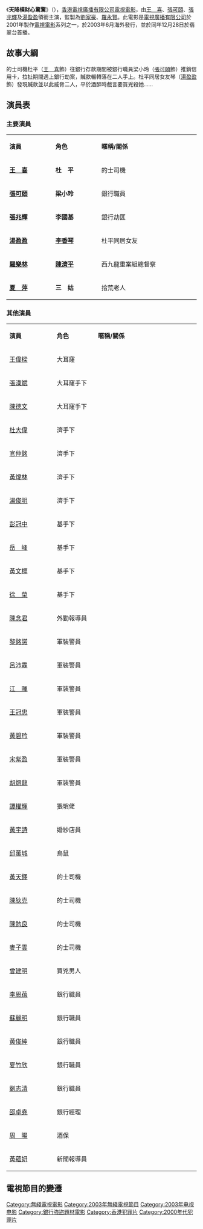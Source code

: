 {{無綫劇集
| 中文劇名=天降橫財心驚驚
| 英文劇名=The Bird of Prey
| 圖像= 
| 製作年份=2001年
| 海外推出日期=2003年6月
| 海外推出國家=
| 翡翠台首播日期 = 2003年12月28日
| 翡翠台首播時間 = 星期日 21:30－23:30（連廣告）
| 監製=[[劉家豪|劉家豪]]、[[羅永賢|羅永賢]]
| 製作統籌=
| 編審=[[陳靜儀|陳靜儀]]
| 編劇=
| 編導=
| 助理編導=
| 劇種=電視電影
| 製作公司=[[香港|香港]][[電視廣播有限公司|電視廣播有限公司]]
| 主演=[[王喜|王　喜]]、[[張可頤|張可頤]]、[[張兆輝|張兆輝]]、[[湯盈盈|湯盈盈]]、<br/>[[羅樂林|羅樂林]]、[[夏萍|夏　萍]]
| 片尾曲=仍是這首歌
| 作曲2=[[北川悠仁|北川悠仁]]
| 填詞2=[[林詠頤|林詠頤]]
| 主唱2=[[王喜|王　喜]]
| 網頁=http://tvcity.tvb.com/focus/content_139.html
| 備註=
}}

《'''天降橫財心驚驚'''》（{{lang-en|'''The Bird of Prey'''}}），[[香港|香港]][[電視廣播有限公司|電視廣播有限公司]][[電視電影|電視電影]]，由[[王喜|王　喜]]、[[張可頤|張可頤]]、[[張兆輝|張兆輝]]及[[湯盈盈|湯盈盈]]領銜主演，監製為[[劉家豪|劉家豪]]、[[羅永賢|羅永賢]]。此電影是[[電視廣播有限公司|電視廣播有限公司]]於2001年製作[[電視電影|電視電影]]系列之一，於2003年6月海外發行，並於同年12月28日於翡翠台首播。

==故事大綱==
的士司機杜平（[[王喜|王　喜]]飾）往銀行存款期間被銀行職員梁小玲（[[張可頤|張可頤]]飾）推銷信用卡，拉扯期間遇上銀行劫案，贓款輾轉落在二人手上。杜平同居女友琴（[[湯盈盈|湯盈盈]]飾）發現贓款並以此威脅二人，平於酒醉時戲言要買兇殺她……

== 演員表 ==
=== 主要演員 ===
{|class="wikitable" width="60%"
|- style="background:cornflowerblue; color:white" align=center
|style="width:6%"|'''演員'''||style="width:6%"|'''角色'''||style="width:15%"|'''暱稱/關係'''
|-
|'''[[王喜|王　喜]]'''||'''杜　平'''||的士司機
|-
|'''[[張可頤|張可頤]]'''||'''梁小玲'''||銀行職員
|-
|'''[[張兆輝|張兆輝]]'''||'''李國基'''||銀行劫匪
|-
|'''[[湯盈盈|湯盈盈]]'''||'''[[李香琴|李香琴]]'''||杜平同居女友
|-
|'''[[羅樂林|羅樂林]]'''||'''[[陳濟平|陳濟平]]'''||西九龍重案組總督察
|-
|'''[[夏萍|夏　萍]]'''||'''三　姑'''||拾荒老人
|}

=== 其他演員 ===
{|class="wikitable" width="60%"
|- style="background:cornflowerblue; color:white" align=center
|style="width:6%"|'''演員'''||style="width:6%"|'''角色'''||style="width:15%"|'''暱稱/關係'''
|-
|[[王偉樑|王偉樑]]||大耳窿||
|-
|[[張漢斌|張漢斌]]||大耳窿手下||
|-
|[[陳德文|陳德文]]||大耳窿手下||
|-
|[[杜大偉|杜大偉]]||濟手下||
|-
|[[官仲銘|官仲銘]]||濟手下||
|-
|[[黃煒林|黃煒林]]||濟手下||
|-
|[[湯俊明|湯俊明]]||濟手下||
|-
|[[彭冠中|彭冠中]]||基手下||
|-
|[[岳峰|岳　峰]]||基手下||
|-
|[[黃文標|黃文標]]||基手下||
|-
|[[徐榮_(演員)|徐　榮]]||基手下||
|-
|[[陳念君|陳念君]]||外勤報導員||
|-
|[[黎銘諾|黎銘諾]]||軍裝警員||
|-
|[[呂沛霖|呂沛霖]]||軍裝警員||
|-
|[[江暉_(演員)|江　暉]]||軍裝警員||
|-
|[[王冠忠|王冠忠]]||軍裝警員||
|-
|[[黃碧玲|黃碧玲]]||軍裝警員||
|-
|[[宋紫盈|宋紫盈]]||軍裝警員||
|-
|[[胡烱龍|胡烱龍]]||軍裝警員||
|-
|[[譚權輝|譚權輝]]||猥瑣佬||
|-
|[[黃宇詩|黃宇詩]]||婚紗店員||
|-
|[[邱萬城|邱萬城]]||鳥鼠||
|-
|[[黃天鐸|黃天鐸]]||的士司機||
|-
|[[陳狄克|陳狄克]]||的士司機||
|-
|[[陳勉良|陳勉良]]||的士司機||
|-
|[[麥子雲|麥子雲]]||的士司機||
|-
|[[曾建明|曾建明]]||買兇男人||
|-
|[[李恩蓓|李恩蓓]]||銀行職員||
|-
|[[蘇麗明|蘇麗明]]||銀行職員||
|-
|[[黃俊紳|黃俊紳]]||銀行職員||
|-
|[[夏竹欣|夏竹欣]]||銀行職員||
|-
|[[劉志清|劉志清]]||銀行職員||
|-
|[[邵卓堯|邵卓堯]]||銀行經理||
|-
|[[周暘|周　暘]]||酒保||
|-
|[[黃蘊妍|黃蘊妍]]||新聞報導員||
|}

==電視節目的變遷==
{{電視節目的變遷
|電視台={{HK}}[[無綫電視|無綫電視]][[翡翠台|翡翠台]]
|播放檔次=星期日 21:30-23:30 時段
|節目名稱=無綫電影：天降橫財心驚驚<br/>（2003.12.28）
|上一節目=無綫電影：[[血殺|血殺]]<br/>（2003.12.21）
|下一節目=[[梅艷芳|梅艷芳]]最美麗的回憶<br/>（2004.01.04）
}}

{{無綫電視電影}}

[[Category:無綫電視電影|Category:無綫電視電影]]
[[Category:2003年無綫電視節目|Category:2003年無綫電視節目]]
[[Category:2003年电视电影|Category:2003年电视电影]]
[[Category:銀行強盜題材電影|Category:銀行強盜題材電影]]
[[Category:香港犯罪片|Category:香港犯罪片]]
[[Category:2000年代犯罪片|Category:2000年代犯罪片]]